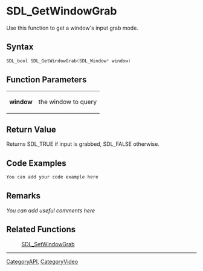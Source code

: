 
= SDL_GetWindowGrab =
Use this function to get a window's input grab mode.


== Syntax ==
<syntaxhighlight lang='c++'>
SDL_bool SDL_GetWindowGrab(SDL_Window* window)
</syntaxhighlight>

== Function Parameters ==
{|
|'''window'''
|the window to query
|}

== Return Value ==
Returns SDL_TRUE if input is grabbed, SDL_FALSE otherwise.

== Code Examples ==
<syntaxhighlight lang='c++'>
You can add your code example here
</syntaxhighlight>

== Remarks ==
''You can add useful comments here''

== Related Functions ==
:[[SDL_SetWindowGrab]]

----
[[CategoryAPI]], [[CategoryVideo]]

